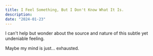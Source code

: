 ```yaml
---
title: I Feel Something, But I Don't Know What It Is.
description:
date: "2024-01-23"
---
```


I can't help but wonder about the source and nature of this subtle yet undeniable feeling.

Maybe my mind is just... exhausted.
